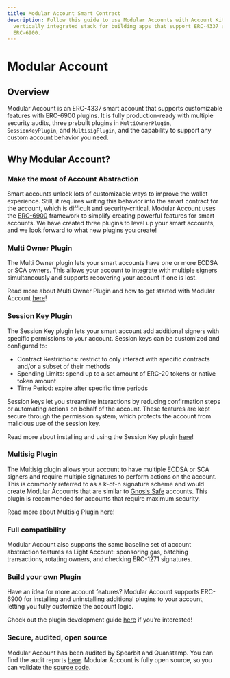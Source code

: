 ```yaml
---
title: Modular Account Smart Contract
description: Follow this guide to use Modular Accounts with Account Kit, a
  vertically integrated stack for building apps that support ERC-4337 and
  ERC-6900.
---
```


# Modular Account

## Overview

Modular Account is an ERC-4337 smart account that supports customizable features with ERC-6900 plugins. It is fully production-ready with multiple security audits, three prebuilt plugins in `MultiOwnerPlugin`, `SessionKeyPlugin`, and `MultisigPlugin`, and the capability to support any custom account behavior you need.

## Why Modular Account?

### Make the most of Account Abstraction

Smart accounts unlock lots of customizable ways to improve the wallet experience. Still, it requires writing this behavior into the smart contract for the account, which is difficult and security-critical. Modular Account uses the [ERC-6900](https://eips.ethereum.org/EIPS/eip-6900) framework to simplify creating powerful features for smart accounts. We have created three plugins to level up your smart accounts, and we look forward to what new plugins you create!

### Multi Owner Plugin

The Multi Owner plugin lets your smart accounts have one or more ECDSA or SCA owners. This allows your account to integrate with multiple signers simultaneously and supports recovering your account if one is lost.

Read more about Multi Owner Plugin and how to get started with Modular Account [here](/wallets/smart-contracts/other-accounts/modular-account/manage-ownership-mav1)!

### Session Key Plugin

The Session Key plugin lets your smart account add additional signers with specific permissions to your account.
Session keys can be customized and configured to:

- Contract Restrictions: restrict to only interact with specific contracts and/or a subset of their methods
- Spending Limits: spend up to a set amount of ERC-20 tokens or native token amount
- Time Period: expire after specific time periods

Session keys let you streamline interactions by reducing confirmation steps or automating actions on behalf of the account. These features are kept secure through the permission system, which protects the account from malicious use of the session key.

Read more about installing and using the Session Key plugin [here](/wallets/smart-contracts/other-accounts/modular-account/session-keys)!

### Multisig Plugin

The Multisig plugin allows your account to have multiple ECDSA or SCA signers and require multiple signatures to perform actions on the account. This is commonly referred to as a k-of-n signature scheme and would create Modular Accounts that are similar to [Gnosis Safe](https://safe.global/) accounts. This plugin is recommended for accounts that require maximum security.

Read more about Multisig Plugin [here](/wallets/smart-contracts/other-accounts/modular-account/multisig-plugin/)!

### Full compatibility

Modular Account also supports the same baseline set of account abstraction features as Light Account: sponsoring gas, batching transactions, rotating owners, and checking ERC-1271 signatures.

### Build your own Plugin

Have an idea for more account features? Modular Account supports ERC-6900 for installing and uninstalling additional plugins to your account, letting you fully customize the account logic.

Check out the plugin development guide [here](https://www.notion.so/alchemotion/How-to-write-an-ERC-6900-Plugin-8ef518630b1a43a1b301723925407ec5?utm_content=8ef51863-0b1a-43a1-b301-723925407ec5&utm_campaign=T06RY9YKG&n=slack&n=slack_link_unfurl&pvs=6) if you’re interested!

### Secure, audited, open source

Modular Account has been audited by Spearbit and Quanstamp. You can find the audit reports [here](https://github.com/alchemyplatform/modular-account/tree/develop/audits). Modular Account is fully open source, so you can validate the [source code](https://github.com/alchemyplatform/modular-account).

<Markdown src="../../../resources/bbp.mdx" />

